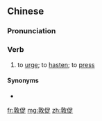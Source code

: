 ==Chinese==
{{zh-forms}}

===Pronunciation===
{{zh-pron
|m=dūncù
|c=deon1 cuk1
|mn=qz,xm,zz:tun-chhiok
|cat=v
}}

===Verb===
{{zh-verb}}

# to [[urge]]; to [[hasten]]; to [[press]]

====Synonyms====
* {{zh-l|催促}}

[[fr:敦促]]
[[mg:敦促]]
[[zh:敦促]]